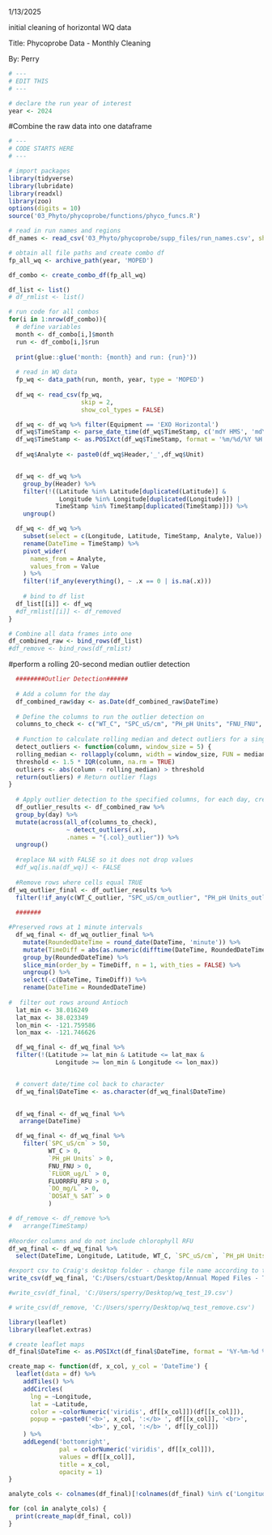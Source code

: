 1/13/2025

initial cleaning of horizontal WQ data

Title: Phycoprobe Data - Monthly Cleaning

By: Perry

```r
# ---
# EDIT THIS
# ---

# declare the run year of interest  
year <- 2024
```

#Combine the raw data into one dataframe
```r
# ---
# CODE STARTS HERE
# ---

# import packages
library(tidyverse)
library(lubridate)
library(readxl)
library(zoo)
options(digits = 10)
source('03_Phyto/phycoprobe/functions/phyco_funcs.R')

# read in run names and regions
df_names <- read_csv('03_Phyto/phycoprobe/supp_files/run_names.csv', show_col_types = FALSE)

# obtain all file paths and create combo df
fp_all_wq <- archive_path(year, 'MOPED')

df_combo <- create_combo_df(fp_all_wq)

df_list <- list()
# df_rmlist <- list()

# run code for all combos
for(i in 1:nrow(df_combo)){
  # define variables
  month <- df_combo[i,]$month
  run <- df_combo[i,]$run
  
  print(glue::glue('month: {month} and run: {run}'))
  
  # read in WQ data
  fp_wq <- data_path(run, month, year, type = 'MOPED')
  
  df_wq <- read_csv(fp_wq,
                    skip = 2,
                    show_col_types = FALSE)

  df_wq <- df_wq %>% filter(Equipment == 'EXO Horizontal')
  df_wq$TimeStamp <- parse_date_time(df_wq$TimeStamp, c('mdY HMS', 'mdY HM'))
  df_wq$TimeStamp <- as.POSIXct(df_wq$TimeStamp, format = '%m/%d/%Y %H:%M:%S')
  
  df_wq$Analyte <- paste0(df_wq$Header,'_',df_wq$Unit)


  df_wq <- df_wq %>%
    group_by(Header) %>%
    filter(!((Latitude %in% Latitude[duplicated(Latitude)] & 
              Longitude %in% Longitude[duplicated(Longitude)]) | 
             TimeStamp %in% TimeStamp[duplicated(TimeStamp)])) %>%
    ungroup()

  df_wq <- df_wq %>%
    subset(select = c(Longitude, Latitude, TimeStamp, Analyte, Value)) %>%
    rename(DateTime = TimeStamp) %>%
    pivot_wider(
      names_from = Analyte,
      values_from = Value
    ) %>%
    filter(!if_any(everything(), ~ .x == 0 | is.na(.x)))
  
    # bind to df list
  df_list[[i]] <- df_wq
  #df_rmlist[[i]] <- df_removed
}

# Combine all data frames into one
df_combined_raw <- bind_rows(df_list)
#df_remove <- bind_rows(df_rmlist)
```

#perform a rolling 20-second median outlier detection 
```r
  ########Outlier Detection######
  
  # Add a column for the day
  df_combined_raw$day <- as.Date(df_combined_raw$DateTime)
  
  # Define the columns to run the outlier detection on
  columns_to_check <- c("WT_C", "SPC_uS/cm", "PH_pH Units", "FNU_FNU", "FLUOR_ug/L",  "FLUORRFU_RFU", "DO_mg/L" ,"DOSAT_% SAT")
  
  # Function to calculate rolling median and detect outliers for a single column
  detect_outliers <- function(column, window_size = 5) {
  rolling_median <- rollapply(column, width = window_size, FUN = median, fill = NA, align = "center")
  threshold <- 1.5 * IQR(column, na.rm = TRUE)
  outliers <- abs(column - rolling_median) > threshold
  return(outliers) # Return outlier flags
}
  
  # Apply outlier detection to the specified columns, for each day, creating new outlier result columns
  df_outlier_results <- df_combined_raw %>%
  group_by(day) %>% 
  mutate(across(all_of(columns_to_check), 
                ~ detect_outliers(.x), 
                .names = "{.col}_outlier")) %>% 
  ungroup()
  
  #replace NA with FALSE so it does not drop values
  #df_wq[is.na(df_wq)] <- FALSE
  
  #Remove rows where cells equal TRUE
df_wq_outlier_final <- df_outlier_results %>%
  filter(!if_any(c(WT_C_outlier, "SPC_uS/cm_outlier", "PH_pH Units_outlier", FNU_FNU_outlier, "FLUOR_ug/L_outlier", "FLUORRFU_RFU_outlier", "DO_mg/L_outlier", "DOSAT_% SAT_outlier" ), ~ . == TRUE))
  
  #######
```

```r
#Preserved rows at 1 minute intervals
  df_wq_final <- df_wq_outlier_final %>%
    mutate(RoundedDateTime = round_date(DateTime, 'minute')) %>%
    mutate(TimeDiff = abs(as.numeric(difftime(DateTime, RoundedDateTime, units = 'secs')))) %>%
    group_by(RoundedDateTime) %>%
    slice_min(order_by = TimeDiff, n = 1, with_ties = FALSE) %>%
    ungroup() %>%
    select(-c(DateTime, TimeDiff)) %>%
    rename(DateTime = RoundedDateTime)
  
#  filter out rows around Antioch
  lat_min <- 38.016249
  lat_max <- 38.023349
  lon_min <- -121.759586
  lon_max <- -121.746626

  df_wq_final <- df_wq_final %>%
  filter(!(Latitude >= lat_min & Latitude <= lat_max &
             Longitude >= lon_min & Longitude <= lon_max))


  # convert date/time col back to character
  df_wq_final$DateTime <- as.character(df_wq_final$DateTime)
  

  df_wq_final <- df_wq_final %>%
   arrange(DateTime)

  df_wq_final <- df_wq_final %>%
    filter(`SPC_uS/cm` > 50,
           WT_C > 0,
           `PH_pH Units` > 0,
           FNU_FNU > 0,
           `FLUOR_ug/L` > 0,
           FLUORRFU_RFU > 0,
           `DO_mg/L` > 0,
           `DOSAT_% SAT` > 0
           )

# df_remove <- df_remove %>%
#   arrange(TimeStamp)
  
#Reorder columns and do not include chlorophyll RFU
df_wq_final <- df_wq_final %>% 
  select(DateTime, Longitude, Latitude, WT_C, `SPC_uS/cm`, `PH_pH Units`, FNU_FNU, `FLUOR_ug/L`, `DO_mg/L`, `DOSAT_% SAT`)

#export csv to Craig's desktop folder - change file name according to the year
write_csv(df_wq_final, 'C:/Users/cstuart/Desktop/Annual Moped Files - Temp/MOPED_2024_combined_final_outliersremoved_test3.csv')

#write_csv(df_final, 'C:/Users/sperry/Desktop/wq_test_19.csv')

# write_csv(df_remove, 'C:/Users/sperry/Desktop/wq_test_remove.csv')
```

```r
library(leaflet)
library(leaflet.extras)

# create leaflet maps
df_final$DateTime <- as.POSIXct(df_final$DateTime, format = '%Y-%m-%d %H:%M:%S')

create_map <- function(df, x_col, y_col = 'DateTime') {
  leaflet(data = df) %>%
    addTiles() %>%
    addCircles(
      lng = ~Longitude, 
      lat = ~Latitude,
      color = ~colorNumeric('viridis', df[[x_col]])(df[[x_col]]),
      popup = ~paste0('<b>', x_col, ':</b> ', df[[x_col]], '<br>',
                      '<b>', y_col, ':</b> ', df[[y_col]])
    ) %>%
    addLegend('bottomright', 
              pal = colorNumeric('viridis', df[[x_col]]), 
              values = df[[x_col]],
              title = x_col,
              opacity = 1)
}

analyte_cols <- colnames(df_final)[!colnames(df_final) %in% c('Longitude', 'Latitude', 'DateTime')]

for (col in analyte_cols) {
  print(create_map(df_final, col))
}
```




